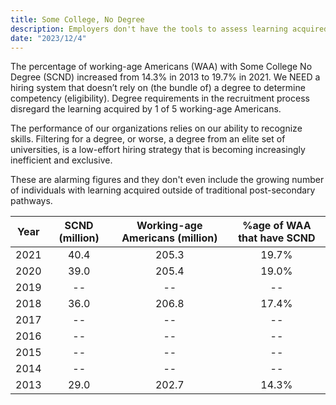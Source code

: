 ```yaml
---
title: Some College, No Degree
description: Employers don't have the tools to assess learning acquired by 20% of working-age Americans
date: "2023/12/4"
---
```

The percentage of working-age Americans (WAA) with Some College No Degree (SCND) increased from 14.3% in 2013 to 19.7% in 2021. We NEED a hiring system that doesn’t rely on (the bundle of) a degree to determine competency (eligibility). Degree requirements in the recruitment process disregard the learning acquired by 1 of 5 working-age Americans.

The performance of our organizations relies on our ability to recognize skills. Filtering for a degree, or worse, a degree from an elite set of universities, is a low-effort hiring strategy that is becoming increasingly inefficient and exclusive.

These are alarming figures and they don't even include the growing number of individuals with learning acquired outside of traditional post-secondary pathways.

| Year | SCND (million) | Working-age Americans (million) | %age of WAA that have SCND |
| :--: | :------------: | :-----------------------------: | :------------------------: |
| 2021 |        40.4    |                205.3            |            19.7%           |
| 2020 |        39.0    |                205.4            |            19.0%           |
| 2019 |         --     |                  --             |             --             |
| 2018 |        36.0    |                206.8            |            17.4%           |
| 2017 |         --     |                  --             |             --             |
| 2016 |         --     |                  --             |             --             |
| 2015 |         --     |                  --             |             --             |
| 2014 |         --     |                  --             |             --             |
| 2013 |        29.0    |                202.7            |            14.3%           |
